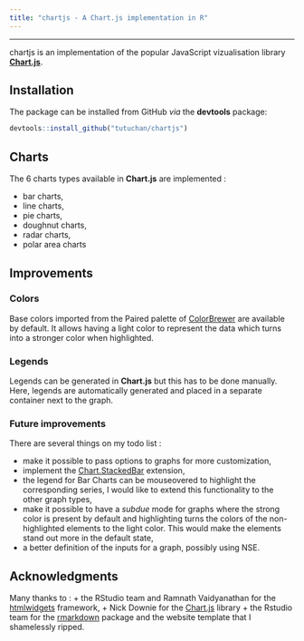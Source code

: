 ```yaml
---
title: "chartjs - A Chart.js implementation in R"
---
```


***

chartjs is an implementation of the popular JavaScript vizualisation library [**Chart.js**](www.chartjs.org).

## Installation

The package can be installed from GitHub *via* the **devtools** package: 

```r
devtools::install_github("tutuchan/chartjs")
```


## Charts

The 6 charts types available in **Chart.js** are implemented : 

+ bar charts,
+ line charts,
+ pie charts,
+ doughnut charts,
+ radar charts,
+ polar area charts

## Improvements

### Colors

Base colors imported from the Paired palette of [ColorBrewer](http://www.colorbrewer2.org) are available by default. It allows having a light color to represent the data which turns into a stronger color when highlighted.

### Legends

Legends can be generated in **Chart.js** but this has to be done manually. Here, legends are automatically generated and placed in a separate container next to the graph.

### Future improvements

There are several things on my todo list : 

+ make it possible to pass options to graphs for more customization,
+ implement the [Chart.StackedBar](https://github.com/Regaddi/Chart.StackedBar.js) extension,
+ the legend for Bar Charts can be mouseovered to highlight the corresponding series, I would like to extend this functionality to the other graph types,
+ make it possible to have a *subdue* mode for graphs where the strong color is present by default and highlighting turns the colors of the non-highlighted elements to the light color. This would make the elements stand out more in the default state,
+ a better definition of the inputs for a graph, possibly using NSE.

## Acknowledgments

Many thanks to : 
+ the RStudio team and Ramnath Vaidyanathan for the [htmlwidgets](http://www.htmlwidgets.org/) framework,
+ Nick Downie for the [Chart.js](http://www.chartjs.org) library
+ the Rstudio team for the [rmarkdown](http:/rmarkdown.rstudio.com/) package and the website template that I shamelessly ripped.